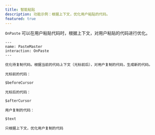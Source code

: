 ---
title: 智能粘贴
description: 功能示例：根据上下文，优化用户粘贴的代码。
featured: true
---

`OnPaste` 可以在用户粘贴代码时，根据上下文，对用户粘贴的代码进行优化。

```shire
---
name: PasteMaster
interaction: OnPaste
---

优化待复制代码。根据当前的代码上下文（光标前后），对用户复制的代码，生成新的代码。

光标前的代码：

$beforeCursor

光标后的代码：

$afterCursor

用户复制的代码：

$text

只根据上下文，优化用户复制的代码
```
